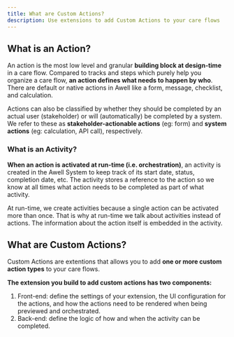 ```yaml
---
title: What are Custom Actions?
description: Use extensions to add Custom Actions to your care flows
---
```


## What is an Action?

An action is the most low level and granular **building block at design-time** in a care flow. Compared to tracks and steps which purely help you organize a care flow, **an action defines what needs to happen by who**. There are default or native actions in Awell like a form, message, checklist, and calculation.

Actions can also be classified by whether they should be completed by an actual user (stakeholder) or will (automatically) be completed by a system. We refer to these as **stakeholder-actionable actions** (eg: form) and **system actions** (eg: calculation, API call), respectively.

### What is an Activity?

**When an action is activated at run-time (i.e. orchestration)**, an activity is created in the Awell System to keep track of its start date, status, completion date, etc. The activity stores a reference to the action so we know at all times what action needs to be completed as part of what activity.

At run-time, we create activities because a single action can be activated more than once. That is why at run-time we talk about activities instead of actions. The information about the action itself is embedded in the activity.

## What are Custom Actions?

Custom Actions are extentions that allows you to add **one or more custom action types** to your care flows.

**The extension you build to add custom actions has two components:**

1. Front-end: define the settings of your extension, the UI configuration for the actions, and how the actions need to be rendered when being previewed and orchestrated.
2. Back-end: define the logic of how and when the activity can be completed.
